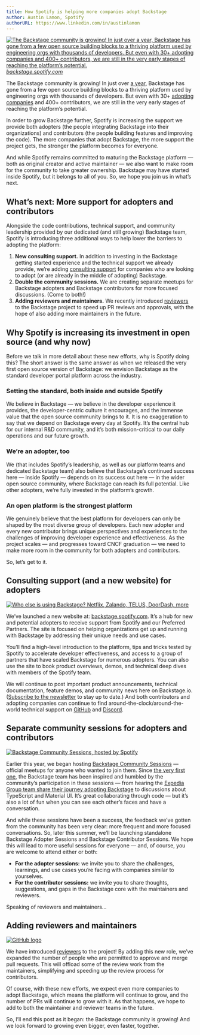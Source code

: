 ```yaml
---
title: How Spotify is helping more companies adopt Backstage
author: Austin Lamon, Spotify
authorURL: https://www.linkedin.com/in/austinlamon
---
```


[![The Backstage community is growing! In just over a year, Backstage has gone from a few open source building blocks to a thriving platform used by engineering orgs with thousands of developers. But even with 30+ adopting companies and 400+ contributors, we are still in the very early stages of reaching the platform’s potential.](assets/21-06-22/spotify-backstage-header.gif)](https://backstage.spotify.com/)
_[backstage.spotify.com](https://backstage.spotify.com)_

The Backstage community is growing! In just over [a year](https://engineering.atspotify.com/2021/03/16/happy-birthday-backstage-spotifys-biggest-open-source-project-grows-up-fast/), Backstage has gone from a few open source building blocks to a thriving platform used by engineering orgs with thousands of developers. But even with 30+ [adopting companies](https://github.com/backstage/backstage/blob/master/ADOPTERS.md) and 400+ contributors, we are still in the very early stages of reaching the platform’s potential.

In order to grow Backstage further, Spotify is increasing the support we provide both adopters (the people integrating Backstage into their organizations) and contributors (the people building features and improving the code). The more companies that adopt Backstage, the more support the project gets, the stronger the platform becomes for everyone.

And while Spotify remains committed to maturing the Backstage platform — both as original creator and active maintainer — we also want to make room for the community to take greater ownership. Backstage may have started inside Spotify, but it belongs to all of you. So, we hope you join us in what’s next.

<!-- truncate -->

## What’s next: More support for adopters and contributors

Alongside the code contributions, technical support, and community leadership provided by our dedicated (and still growing) Backstage team, Spotify is introducing three additional ways to help lower the barriers to adopting the platform:

1. **New consulting support.** In addition to investing in the Backstage getting started experience and the technical support we already provide, we’re adding [consulting support](https://backstage.spotify.com) for companies who are looking to adopt (or are already in the middle of adopting) Backstage.
2. **Double the community sessions.** We are creating separate meetups for Backstage adopters and Backstage contributors for more focused discussions. (Come to both!)
3. **Adding reviewers and maintainers.** We recently introduced [reviewers](https://github.com/backstage/backstage/pull/5137) to the Backstage project to speed up PR reviews and approvals, with the hope of also adding more maintainers in the future.

## Why Spotify is increasing its investment in open source (and why now)

Before we talk in more detail about these new efforts, why is Spotify doing this? The short answer is the same answer as when we released the very first open source version of Backstage: we envision Backstage as the standard developer portal platform across the industry.

### Setting the standard, both inside and outside Spotify

We believe in Backstage — we believe in the developer experience it provides, the developer-centric culture it encourages, and the immense value that the open source community brings to it. It is no exaggeration to say that we depend on Backstage every day at Spotify. It’s the central hub for our internal R&D community, and it’s both mission-critical to our daily operations and our future growth.

### We’re an adopter, too

We (that includes Spotify’s leadership, as well as our platform teams and dedicated Backstage team) also believe that Backstage’s continued success here — inside Spotify — depends on its success out here — in the wider open source community, where Backstage can reach its full potential. Like other adopters, we’re fully invested in the platform’s growth.

### An open platform is the strongest platform

We genuinely believe that the best platform for developers can only be shaped by the most diverse group of developers. Each new adopter and every new contributor brings unique perspectives and experiences to the challenges of improving developer experience and effectiveness. As the project scales — and progresses toward CNCF graduation — we need to make more room in the community for both adopters and contributors.

So, let’s get to it.

## Consulting support (and a new website) for adopters

[![Who else is using Backstage? Netflix, Zalando, TELUS, DoorDash, more](assets/21-06-22/spotify-backstage-adopters.png)](https://backstage.spotify.com/)

We’ve launched a new website at: [backstage.spotify.com](https://backstage.spotify.com). It’s a hub for new and potential adopters to receive support from Spotify and our Preferred Partners. The site is focused on helping organizations get up and running with Backstage by addressing their unique needs and use cases.

You’ll find a high-level introduction to the platform, tips and tricks tested by Spotify to accelerate developer effectiveness, and access to a group of partners that have scaled Backstage for numerous adopters. You can also use the site to book product overviews, demos, and technical deep dives with members of the Spotify team.

We will continue to post important product announcements, technical documentation, feature demos, and community news here on Backstage.io. ([Subscribe to the newsletter](https://info.backstage.spotify.com/newsletter_subscribe) to stay up to date.) And both contributors and adopting companies can continue to find around-the-clock/around-the-world technical support on [GitHub](https://github.com/backstage/backstage) and [Discord](https://discord.gg/backstage-687207715902193673).

## Separate community sessions for adopters and contributors

[![Backstage Community Sessions, hosted by Spotify](assets/21-06-22/backstage-community-sessions.png)](https://github.com/backstage/community/#backstage-community)

Earlier this year, we began hosting [Backstage Community Sessions](https://github.com/backstage/community/#backstage-community) — official meetups for anyone who wanted to join them. Since [the very first one](https://youtu.be/4-VX9tDdJYY), the Backstage team has been inspired and humbled by the community’s participation in these sessions — from hearing the [Expedia Group team share their journey adopting Backstage](https://youtu.be/rRphwXeq33Q?t=1509) to discussions about TypeScript and Material UI. It’s great collaborating through code — but it’s also a lot of fun when you can see each other’s faces and have a conversation.

And while these sessions have been a success, the feedback we’ve gotten from the community has been very clear: more frequent and more focused conversations. So, later this summer, we’ll be launching standalone Backstage Adopter Sessions and Backstage Contributor Sessions. We hope this will lead to more useful sessions for everyone — and, of course, you are welcome to attend either or both:

- **For the adopter sessions:** we invite you to share the challenges, learnings, and use cases you’re facing with companies similar to yourselves.
- **For the contributor sessions:** we invite you to share thoughts, suggestions, and gaps in the Backstage core with the maintainers and reviewers.

Speaking of reviewers and maintainers…

## Adding reviewers and maintainers

[![GitHub logo](assets/21-06-22/gh-reviewers.png)](https://github.com/backstage/backstage/blob/master/GOVERNANCE.md#reviewers)

We have introduced [reviewers](https://github.com/backstage/backstage/blob/master/GOVERNANCE.md#reviewers) to the project! By adding this new role, we’ve expanded the number of people who are permitted to approve and merge pull requests. This will offload some of the review work from the maintainers, simplifying and speeding up the review process for contributors.

Of course, with these new efforts, we expect even more companies to adopt Backstage, which means the platform will continue to grow, and the number of PRs will continue to grow with it. As that happens, we hope to add to both the maintainer and reviewer teams in the future.

So, I’ll end this post as it began: the Backstage community is growing! And we look forward to growing even bigger, even faster, together.
